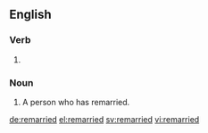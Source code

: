 ==English==

===Verb===
{{head|en|verb form}}

# {{en-past of|remarry}}

===Noun===
{{en-noun}}

# A person who has remarried.

[[de:remarried]]
[[el:remarried]]
[[sv:remarried]]
[[vi:remarried]]